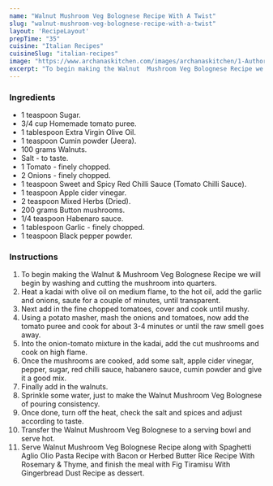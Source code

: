 ---
name: "Walnut Mushroom Veg Bolognese Recipe With A Twist"
slug: "walnut-mushroom-veg-bolognese-recipe-with-a-twist"
layout: 'RecipeLayout'
prepTime: "35"
cuisine: "Italian Recipes"
cuisineSlug: "italian-recipes"
image: "https://www.archanaskitchen.com/images/archanaskitchen/1-Author/Curryandvanilla/Mushroom_Walnut_Bolognese_Recipe-5_1600.jpg"
excerpt: "To begin making the Walnut  Mushroom Veg Bolognese Recipe we will begin by washing and cutting the mushroom into quarters"
---

### Ingredients

- 1 teaspoon Sugar.
- 3/4 cup Homemade tomato puree.
- 1 tablespoon Extra Virgin Olive Oil.
- 1 teaspoon Cumin powder (Jeera).
- 100 grams Walnuts.
- Salt - to taste.
- 1 Tomato - finely chopped.
- 2 Onions - finely chopped.
- 1 teaspoon Sweet and Spicy Red Chilli Sauce (Tomato Chilli Sauce).
- 1 teaspoon Apple cider vinegar.
- 2 teaspoon Mixed Herbs (Dried).
- 200 grams Button mushrooms.
- 1/4 teaspoon Habenaro sauce.
- 1 tablespoon Garlic - finely chopped.
- 1 teaspoon Black pepper powder.

### Instructions

1. To begin making the Walnut & Mushroom Veg Bolognese Recipe we will begin by washing and cutting the mushroom into quarters.
1. Heat a kadai with olive oil on medium flame, to the hot oil, add the garlic and onions, saute for a couple of minutes, until transparent.
1. Next add in the fine chopped tomatoes, cover and cook until mushy.
1. Using a potato masher, mash the onions and tomatoes, now add the tomato puree and cook for about 3-4 minutes or until the raw smell goes away.
1. Into the onion-tomato mixture in the kadai, add the cut mushrooms and cook on high flame.
1. Once the mushrooms are cooked, add some salt, apple cider vinegar, pepper, sugar, red chilli sauce, habanero sauce, cumin powder and give it a good mix.
1. Finally add in the walnuts.
1. Sprinkle some water, just to make the Walnut Mushroom Veg Bolognese of pouring consistency.
1. Once done, turn off the heat, check the salt and spices and adjust according to taste.
1. Transfer the Walnut Mushroom Veg Bolognese to a serving bowl and serve hot.
1. Serve Walnut Mushroom Veg Bolognese Recipe along with Spaghetti Aglio Olio Pasta Recipe with Bacon or Herbed Butter Rice Recipe With Rosemary & Thyme, and finish the meal with Fig Tiramisu With Gingerbread Dust Recipe as dessert.
